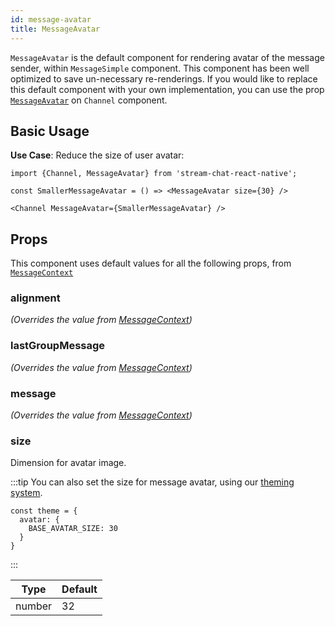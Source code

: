 ```yaml
---
id: message-avatar
title: MessageAvatar
---
```



`MessageAvatar` is the default component for rendering avatar of the message sender, within `MessageSimple` component. This component has been well optimized to save un-necessary re-renderings.
If you would like to replace this default component with your own implementation, you can use the prop [`MessageAvatar`](../core-components/channel.mdx#messageavatar) on `Channel` component.

## Basic Usage

**Use Case**: Reduce the size of user avatar:

```tsx
import {Channel, MessageAvatar} from 'stream-chat-react-native';

const SmallerMessageAvatar = () => <MessageAvatar size={30} />

<Channel MessageAvatar={SmallerMessageAvatar} />
```

## Props

This component uses default values for all the following props, from [`MessageContext`](../contexts/message_context.mdx)

### alignment

_(Overrides the value from [MessageContext](../contexts/message_context.mdx))_

<Alignment />

### lastGroupMessage

_(Overrides the value from [MessageContext](../contexts/message_context.mdx))_

<LastGroupMessage />

### message

_(Overrides the value from [MessageContext](../contexts/message_context.mdx))_

<MessageProp />

### size

Dimension for avatar image.

:::tip
You can also set the size for message avatar, using our [theming system](../customization/theming.mdx).

```tsx
const theme = {
  avatar: {
    BASE_AVATAR_SIZE: 30
  }
}
```
:::

| Type | Default |
| - | - |
| number | 32 |